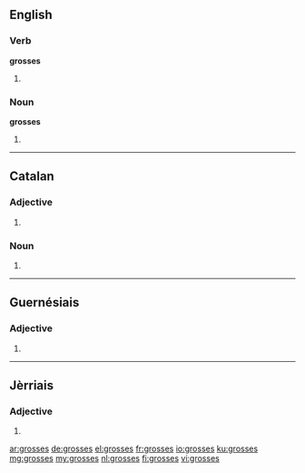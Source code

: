 ==English==

===Verb===
'''grosses'''
# {{third-person singular of|gross}}

===Noun===
'''grosses'''
# {{plural of|gross}}

----

==Catalan==

===Adjective===
{{ca-adj-form|f|p}}

# {{feminine plural of|gros|lang=ca}}

===Noun===
{{ca-noun-form|f|p}}
# {{plural of|grossa|lang=ca}}

----

==Guernésiais==

===Adjective===
{{roa-grn-adj-form|f|p}}

# {{form of|feminine plural|gros|lang=roa-grn}}

----

==Jèrriais==

===Adjective===
{{roa-jer-adj-form|f|p}}

# {{form of|feminine plural|gros|lang=roa-jer}}

[[ar:grosses]]
[[de:grosses]]
[[el:grosses]]
[[fr:grosses]]
[[io:grosses]]
[[ku:grosses]]
[[mg:grosses]]
[[my:grosses]]
[[nl:grosses]]
[[fi:grosses]]
[[vi:grosses]]